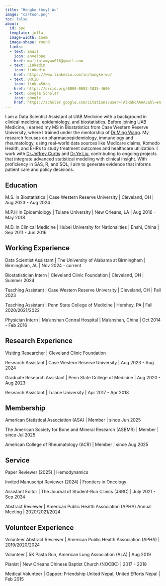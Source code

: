 ---
title: "Hongke (Amy) Wu"
image: "cartoon.png"
toc: false
about:
  id: ppc
  template: jolla
  image-width: 15em
  image-shape: round
  links:
  - text: Email
    icon: envelope
    href: mailto:amywu016@gmail.com
  - text: Linkedin
    icon: linkedin
    href: https://www.linkedin.com/in/hongke-wu/
  - text: ORCID
    icon: link-45deg
    href: https://orcid.org/0000-0003-1835-4600
  - text: Google Scholar
    icon: google
    href: https://scholar.google.com/citations?user=TAlRGhoAAAAJ&hl=en
---

::: {#ppc}

I am a Data Scientist Assistant at UAB Medicine with a background in clinical medicine, epidemiology, and biostatistics. Before joining UAB Medicine, I earned my MS in Biostatistics from Case Western Reserve University, where I trained under the mentorship of [Dr.Ming Wang](https://case.edu/medicine/pqhs/about/people/primary-faculty/ming-wang). My research focuses on pharmacoepidemiology, immunology and rheumatology, using real-world data sources like Medicare claims, Komodo Health, and EHRs to study treatment outcomes and healthcare utilization. I work with [Dr.Jeffrey Curtis](https://www.fastermedicine.org/jeffrey-curtis) and [Dr.Ye Liu](https://www.uab.edu/soph/home/about/people/faculty/liu-ye), contributing to ongoing projects that integrate advanced statistical modeling with clinical insight. With proficiency in SAS, R, and SQL, I aim to generate evidence that informs patient care and policy decisions.

## Education

M.S. in Biostatistics \| Case Western Reserve University \| Cleveland, OH \| Aug 2023 - Aug 2024

M.P.H in Epidemiology \| Tulane University \| New Orleans, LA \| Aug 2016 - May 2018

M.D. in Clinical Medicine \| Hubei University for Nationalities \| Enshi, China \| Sep 2011 - Jun 2016


## Working Experience

Data Scientist Assistant \| The University of Alabama at Birmingham \| Birmingham, AL \| Nov 2024 - current

Biostatistician Intern \| Cleveland Clinic Foundation \| Cleveland, OH \| Summer 2024

Teaching Assistant \| Case Western Reserve University \| Cleveland, OH \| Fall 2023

Teaching Assistant \| Penn State College of Medicine \| Hershey, PA \| Fall 2020/2021/2022

Physician Intern \| Ma'anshan Central Hospital \| Ma'anshan, China \| Oct 2014 - Feb 2016


## Research Experience

Visiting Researcher \| Cleveland Clinic Foundation

Research Assistant \| Case Western Reserve University \| Aug 2023 - Aug 2024

Graduate Research Assistant \| Penn State College of Medicine \| Aug 2020 - Aug 2023

Research Assistant \| Tulane University \| Apr 2017 - Apr 2018


## Membership

American Statistical Association (ASA) \| Member \| since Jun 2025

The American Society for Bone and Mineral Research (ASBMR) \| Member \| since Jul 2025

American College of Rheumatology (ACR) \| Member \| since Aug 2025


## Service

Paper Reviewer (2025) \| Hemodynamics

Invited Manuscript Reviewer (2024) \| Frontiers in Oncology

Assistant Editor \| The Journal of Student-Run Clinics (JSRC) \| July 2021 - Sep 2024

Abstract Reviewer \| American Public Health Association (APHA) Annual Meeting \| 2020/2021/2024 


## Volunteer Experience

Volunteer Abstract Reviewer \| American Public Health Association (APHA) \| 2019/2020/2024

Volunteer \| 5K Pasta Run, American Lung Association (ALA) \| Aug 2019

Pianist \| New Orleans Chinese Baptist Church (NOCBC) \| 2017 - 2018

Medical Volunteer \| Gapper; Friendship United Nepal; United Efforts Nepal \| Feb 2015

:::
